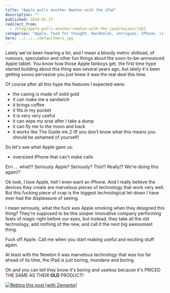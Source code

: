 ```yaml
---
title: "Apple pulls another Newton with the iPad"
description: ""
published: 2010-01-27
redirect_from:
  - /blog/apple-pulls-another-newton-with-the-ipad/swizec/1162
categories: "Apple, food for thought, Handhelds, intrigues, IPhone, life, Steve Jobs, Technology, Uncategorized"
hero: ../../../defaultHero.jpg
---
```


Lately we've been hearing a lot, and I mean a bloody metric shitload, of rumours, speculation and other fun things about the soon-to-be-announced Apple tablet. You know how those Apple fanboys get, the first time hype started building about this thing was several years ago, but lately it's been getting soooo pervasive you just knew it was the real deal this time.

Of course after all this hype the features I expected were:

- the casing is made of solid gold
- it can make me a sandwich
- it brings coffee
- it fits in my pocket
- it is very very useful
- it can wipe my arse after I take a dump
- it can fly me to the moon and back
- it works like The Guide mk.2 (If you don't know what this means you should be ashamed of yourself)

So let's see what Apple gave us:

- oversized iPhone that can't make calls

Errr ... what!? Seriously Apple? Seriously? This!? Really!? We're doing this again!?

Ok look, I love Apple, hell I even want an iPhone. And I really believe the devices they create are marvelous pieces of technology that work very well. But this fucking piece of crap is the biggest technological let-down I have ever had the displeasure of seeing.

I mean seriously, what the fuck was Apple smoking when they designed this thing? They're supposed to be this sooper innovative company performing feats of magic right before our eyes, but instead, they take all the old technology, add nothing of the new, and call it the next big awesomest thing.

Fuck off Apple. Call me when you start making useful and exciting stuff again.

At least with the Newton it was marvelous technology that was too far ahead of its time, the iPad is just boring, mundane and boring.

Oh and you can tell they know it's boring and useless because it's PRICED THE SAME AS THEIR **OLD** PRODUCT!

[![Reblog this post [with Zemanta]](https://img.zemanta.com/reblog_e.png?x-id=6a11f260-6e5d-40e4-a1a5-e6fca38cc7d0)](http://reblog.zemanta.com/zemified/6a11f260-6e5d-40e4-a1a5-e6fca38cc7d0/ "Reblog this post [with Zemanta]")
